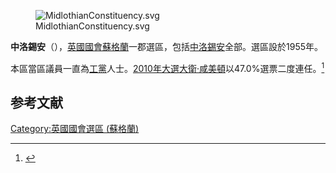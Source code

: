{{Expert|time=2015-12-14T03:29:57+00:00}}
[[File:MidlothianConstituency.svg|right]]

'''中洛錫安'''（{{lang-en|Midlothian}}），[[英國|英國]][[英國國會|國會]][[蘇格蘭|蘇格蘭]]一郡選區，包括[[中洛錫安|中洛錫安]]全部。選區設於1955年。

本區當區議員一直為[[工黨_(英國)|工黨]]人士。[[2010年英國大選|2010年大選]][[大衛·咸美頓|大衛·咸美頓]]以47.0%選票二度連任。<ref name="">{{cite news
|publisher=[[英國廣播公司|英國廣播公司]]
|date=2010年5月7日
|title=Election 2010/Constituency/Midlothian
|url=http://news.bbc.co.uk/1/shared/election2010/results/constituency/844.stm
|accessdate=2010年5月12日
|archive-date=2017年8月23日
|archive-url=https://web.archive.org/web/20170823072932/http://news.bbc.co.uk/1/shared/election2010/results/constituency/844.stm
|dead-url=no
}}</ref>

==参考文献==
<div class="references-small">
<references></references>
</div>

{{DEFAULTSORT:Midlothian (UK Parliament constituency)}}
{{英國國會選區 (蘇格蘭)}}
[[Category:英國國會選區_(蘇格蘭)|Category:英國國會選區 (蘇格蘭)]]